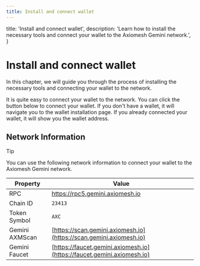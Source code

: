 ```yaml
---
title: Install and connect wallet
---
```



  title: 'Install and connect wallet',
  description:
    'Learn how to install the necessary tools and connect your wallet to the Axiomesh Gemini network.',
}

# Install and connect wallet

In this chapter, we will guide you through the process of installing the necessary tools
and connecting your wallet to the network.

It is quite easy to connect your wallet to the network. You can click the button below to connect your wallet.
If you don't have a wallet, it will navigate you to the wallet installation page.
If you already connected your wallet, it will show you the wallet address.

<Example />

## Network Information

> [!tip]
> You can use the following network information to connect your wallet to the Axiomesh Gemini network.

| Property       | Value                                                                  |
| -------------- | ---------------------------------------------------------------------- |
| RPC            | https://rpc5.gemini.axiomesh.io                                        |
| Chain ID       | `23413`                                                                |
| Token Symbol   | `AXC`                                                                  |
| Gemini AXMScan | [https://scan.gemini.axiomesh.io](https://scan.gemini.axiomesh.io)     |
| Gemini Faucet  | [https://faucet.gemini.axiomesh.io](https://faucet.gemini.axiomesh.io) |
